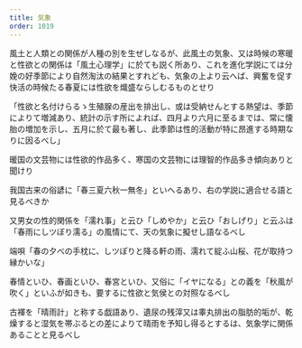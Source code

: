 ```yaml
---
title: 気象
order: 1019
---
```


風土と人類との関係が人種の別を生ぜしなるが、此風土の気象、又は時候の寒暖と性欲との関係は「風土心理学」に於ても説く所あり、これを進化学説にては分娩の好季節により自然淘汰の結果とすれども、気象の上より云へば、興奮を促す快活の時候たる春夏には性欲を熾盛ならしむるものとせり


「性欲と名付けらるゝ生殖腺の産出を排出し、或は受納せんとする熱望は、季節によりて増減あり、統計の示す所によれば、四月より六月に至るまでは、常に懐胎の増加を示し、五月に於て最も著し、此季節は性的活動が特に昂進する時期なりに因るべし」


暖国の文芸物には性欲的作品多く、寒国の文芸物には理智的作品多き傾向ありと聞けり


我国古来の俗諺に「春三夏六秋一無冬」といへるあり、右の学説に適合せる語と見るべきか


又男女の性的関係を「濡れ事」と云ひ「しめやか」と云ひ「おしげり」と云ふは「春雨にしツぼり濡る」の風情にて、天の気象に擬せし語なるべし


端唄「春の夕べの手枕に、しツぽりと降る軒の雨、濡れて綻ふ山桜、花が取持つ縁かいな」

春情といひ、春画といひ、春宮といひ、又俗に「イヤになる」との義を「秋風が吹く」といふが如きも、要するに性欲と気侯との対照なるべし


古褌を「晴雨計」と称する戯語あり、遺尿の残滓又は睾丸排出の脂肪的垢が、乾燥すると湿気を帯ぶるとの差によりて晴雨を予知し得るとするは、気象学に関係あることと見るべし
